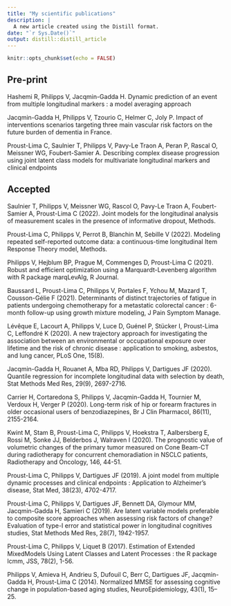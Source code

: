 ```yaml
---
title: "My scientific publications"
description: |
  A new article created using the Distill format.
date: "`r Sys.Date()`"
output: distill::distill_article
---
```


```r
knitr::opts_chunk$set(echo = FALSE)
```

## Pre-print
Hashemi R, Philipps V, Jacqmin-Gadda H. Dynamic prediction of an event from multiple longitudinal markers : a model averaging approach

Jacqmin-Gadda H, Philipps V, Tzourio C, Helmer C, Joly P. Impact of interventions scenarios targeting three main vascular risk factors on the future burden of dementia in France.

Proust-Lima C, Saulnier T, Philipps V, Pavy-Le Traon A, Peran P, Rascal O, Meissner WG, Foubert-Samier A. Describing complex disease progression using joint latent class models for multivariate longitudinal markers and clinical
endpoints


## Accepted

Saulnier T, Philipps V, Meissner WG, Rascol O, Pavy-Le Traon A, Foubert-Samier A, Proust-Lima C (2022). Joint models for the longitudinal analysis of measurement scales in the presence of informative dropout, Methods.

Proust-Lima C, Philipps V, Perrot B, Blanchin M, Sebille V (2022). Modeling repeated self-reported outcome data: a continuous-time longitudinal Item Response Theory model, Methods.

Philipps V, Hejblum BP, Prague M, Commenges D, Proust-Lima C (2021). Robust and efficient optimization using a Marquardt-Levenberg algorithm with R package marqLevAlg, R Journal.

Baussard L, Proust-Lima C, Philipps V, Portales F, Ychou M, Mazard T, Cousson-Gélie F (2021). Determinants of distinct trajectories of fatigue in patients undergoing chemotherapy for a metastatic colorectal cancer : 6-month follow-up using growth mixture modeling, J Pain Symptom Manage.

Lévêque E, Lacourt A, Philipps V, Luce D, Guénel P, Stücker I, Proust-Lima C, Leffondré K (2020). A new trajectory approach for investigating the association between an environmental or occupational exposure over lifetime and the risk of chronic disease : application to smoking, asbestos, and lung cancer, PLoS One, 15(8).

Jacqmin-Gadda H, Rouanet A, Mba RD, Philipps V, Dartigues JF (2020). Quantile regression for incomplete longitudinal data with selection by death, Stat Methods Med Res, 29(9), 2697-2716.

Carrier H, Cortaredona S, Philipps V, Jacqmin-Gadda H, Tournier M, Verdoux H, Verger P (2020). Long-term risk of hip or forearm fractures in older occasional users of benzodiazepines, Br J Clin Pharmacol, 86(11), 2155-2164.

Kwint M, Stam B, Proust-Lima C, Philipps V, Hoekstra T, Aalbersberg E, Rossi M, Sonke JJ, Belderbos J, Walraven I (2020). The prognostic value of volumetric changes of the primary tumor measured on Cone Beam-CT during radiotherapy for concurrent chemoradiation in NSCLC patients, Radiotherapy and Oncology, 146, 44-51.

Proust-Lima C, Philipps V, Dartigues JF (2019). A joint model from multiple dynamic processes and clinical endpoints : Application to Alzheimer’s disease, Stat Med, 38(23), 4702-4717.

Proust-Lima C, Philipps V, Dartigues JF, Bennett DA, Glymour MM, Jacqmin-Gadda H, Samieri C (2019). Are latent variable models preferable to composite score approaches when assessing risk factors of change? Evaluation of type-I error and statistical power in longitudinal cognitives studies, Stat Methods Med Res, 28(7), 1942-1957.

Proust-Lima C, Philipps V, Liquet B (2017). Estimation of Extended MixedModels Using Latent Classes and Latent Processes : the R package lcmm, JSS, 78(2), 1-56.

Philipps V, Amieva H, Andrieu S, Dufouil C, Berr C, Dartigues JF, Jacqmin-Gadda H, Proust-Lima C (2014). Normalized MMSE for assessing cognitive change in population-based aging studies, NeuroEpidemiology, 43(1), 15–25.

 

